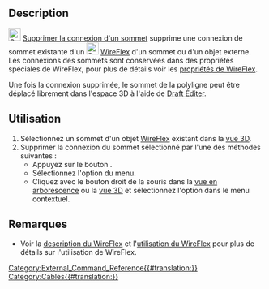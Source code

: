 <languages/>

{{Docnav/fr
|[[Cables_AttachVertex/fr|Attacher un sommet ]]
|[[Cables_Profile/fr|Profil]]
|[[Cables_Workbench/fr|Cables]]
|IconL=Cables_AttachVertex.svg
|IconR=Cables_Profile.svg
|IconC=Cables_workbench_icon.svg
}}

{{GuiCommand/fr
|Name=Cables RemoveVertexAttachment
|Name/fr=Cables Supprimer la connexion d'un sommet
|MenuLocation=Cable Wires → Remove Vertex Attachment
|Workbenches=[[Cables_Workbench/fr|Cables]]
|Shortcut=
|Version=0.1.0
|SeeAlso=[[Cables_AttachVertex/fr|Cables Attacher un sommet]]
}}

==Description==

[[Image:Cables_RemoveVertexAttachment.svg|24px]] [[Cables_RemoveVertexAttachment/fr|Supprimer la connexion d'un sommet]] supprime une connexion de sommet existante d'un [[Image:Cables_WireFlex.svg|24px]] [[Cables_WireFlex/fr|WireFlex]] d'un sommet ou d'un objet externe. Les connexions des sommets sont conservées dans des propriétés spéciales de WireFlex, pour plus de détails voir les [[Cables_WireFlex/fr#Propriétés|propriétés de WireFlex]].

Une fois la connexion supprimée, le sommet de la polyligne peut être déplacé librement dans l'espace 3D à l'aide de [[Draft_Edit/fr|Draft Éditer]].

<span id="Usage"></span>
==Utilisation==

# Sélectionnez un sommet d'un objet [[Cables_WireFlex/fr|WireFlex]] existant dans la [[3D_view/fr|vue 3D]].
# Supprimer la connexion du sommet sélectionné par l'une des méthodes suivantes :
#* Appuyez sur le bouton {{Button|[[Image:Cables_RemoveVertexAttachment.svg|16px]] [[Cables_RemoveVertexAttachment/fr|Remove Vertex Attachment]]}}.
#* Sélectionnez l'option {{MenuCommand|Cable Wires → [[Image:Cables_RemoveVertexAttachment.svg|16px]] Remove Vertex Attachment}} du menu.
#* Cliquez avec le bouton droit de la souris dans la [[Tree_view/fr|vue en arborescence]] ou la [[3D_view/fr|vue 3D]] et sélectionnez l'option {{MenuCommand|Cable Wires → [[Image:Cables_RemoveVertexAttachment.svg|16px]] Remove Vertex attachment}} dans le menu contextuel.

<span id="Notes"></span>
==Remarques==

* Voir la [[Cables_WireFlex/fr#Description|description du WireFlex]] et l'[[Cables_WireFlex/fr#Utilisation|utilisation du WireFlex]] pour plus de détails sur l'utilisation de WireFlex.


{{Docnav/fr
|[[Cables_AttachVertex/fr|Attacher un sommet ]]
|[[Cables_Profile/fr|Profil]]
|[[Cables_Workbench/fr|Cables]]
|IconL=Cables_AttachVertex.svg
|IconR=Cables_Profile.svg
|IconC=Cables_workbench_icon.svg
}}

[[Category:External_Command_Reference{{#translation:}}]]
[[Category:Cables{{#translation:}}]]